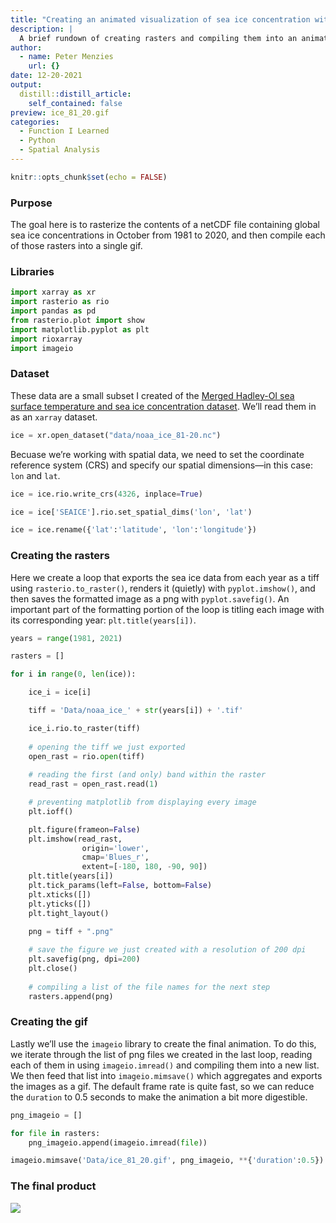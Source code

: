 ```yaml
---
title: "Creating an animated visualization of sea ice concentration with imageio"
description: |
  A brief rundown of creating rasters and compiling them into an animated gif entirely in python
author:
  - name: Peter Menzies
    url: {}
date: 12-20-2021
output:
  distill::distill_article:
    self_contained: false
preview: ice_81_20.gif
categories:
  - Function I Learned
  - Python
  - Spatial Analysis
---
```



```r
knitr::opts_chunk$set(echo = FALSE)
```

### Purpose

The goal here is to rasterize the contents of a netCDF file containing global sea ice concentrations in October from 1981 to 2020, and then compile each of those rasters into a single gif. 

### Libraries

```python
import xarray as xr
import rasterio as rio
import pandas as pd 
from rasterio.plot import show
import matplotlib.pyplot as plt
import rioxarray
import imageio
```
### Dataset

These data are a small subset I created of the [Merged Hadley-OI sea surface temperature and sea ice concentration dataset](https://dashrepo.ucar.edu/dataset/158_asphilli.html). We'll read them in as an `xarray` dataset.

```python
ice = xr.open_dataset("data/noaa_ice_81-20.nc")
```
Becuase we're working with spatial data, we need to set the coordinate reference system (CRS) and specify our spatial dimensions—in this case: `lon` and `lat`. 

```python
ice = ice.rio.write_crs(4326, inplace=True)

ice = ice['SEAICE'].rio.set_spatial_dims('lon', 'lat')

ice = ice.rename({'lat':'latitude', 'lon':'longitude'})
```

### Creating the rasters

Here we create a loop that exports the sea ice data from each year as a tiff using `rasterio.to_raster()`, renders it (quietly) with `pyplot.imshow()`, and then saves the formatted image as a png with `pyplot.savefig()`. An important part of the formatting portion of the loop is titling each image with its corresponding year: `plt.title(years[i])`.

```python
years = range(1981, 2021)

rasters = []
```

```python
for i in range(0, len(ice)):

    ice_i = ice[i]

    tiff = 'Data/noaa_ice_' + str(years[i]) + '.tif'

    ice_i.rio.to_raster(tiff)
    
    # opening the tiff we just exported
    open_rast = rio.open(tiff)
    
    # reading the first (and only) band within the raster
    read_rast = open_rast.read(1)

    # preventing matplotlib from displaying every image 
    plt.ioff()

    plt.figure(frameon=False)
    plt.imshow(read_rast,
                origin='lower',
                cmap='Blues_r',
                extent=[-180, 180, -90, 90])
    plt.title(years[i])
    plt.tick_params(left=False, bottom=False)
    plt.xticks([])
    plt.yticks([])
    plt.tight_layout()

    png = tiff + ".png"
    
    # save the figure we just created with a resolution of 200 dpi
    plt.savefig(png, dpi=200)
    plt.close()
    
    # compiling a list of the file names for the next step
    rasters.append(png)
```

### Creating the gif

Lastly we'll use the `imageio` library to create the final animation. To do this, we iterate through the list of png files we created in the last loop, reading each of them in using `imageio.imread()` and compiling them into a new list. We then feed that list into `imageio.mimsave()` which aggregates and exports the images as a gif. The default frame rate is quite fast, so we can reduce the `duration` to 0.5 seconds to make the animation a bit more digestible. 

```python
png_imageio = []

for file in rasters:
    png_imageio.append(imageio.imread(file))

imageio.mimsave('Data/ice_81_20.gif', png_imageio, **{'duration':0.5})
```
### The final product

![](ice_81_20.gif)

